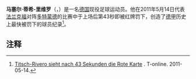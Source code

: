 '''马塞尔·蒂希-里维罗'''（{{lang-de|'''Marcel Titsch-Rivero'''}}，{{bd|1989年|11月2日|catIdx=Körbel, Karl-Heinz}}）是一名[[德国|德国]]现役足球运动员。他在2011年5月14日代表[[法兰克福足球俱乐部|法兰克福]]对阵[[多特蒙德足球俱乐部|多特蒙德]]的比赛中于上场后第43秒即被红牌罚下，创造了[[德甲|德甲]]历史上最快被罚下的球员纪录<ref>{{zh}}[http://www.t-online.de/sport/fussball/bundesliga/id_46427184/titsch-rivero-erhaelt-schnellste-rote-karte-der-liga-geschichte.html Titsch-Rivero sieht nach 43 Sekunden die Rote Karte] {{Wayback|url=http://www.t-online.de/sport/fussball/bundesliga/id_46427184/titsch-rivero-erhaelt-schnellste-rote-karte-der-liga-geschichte.html |date=20210507115559 }}. T-online. 2011-05-14.</ref>。

==注释==
{{reflist}}